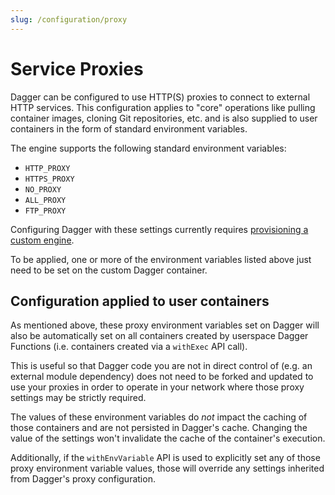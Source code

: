 ```yaml
---
slug: /configuration/proxy
---
```


# Service Proxies

Dagger can be configured to use HTTP(S) proxies to connect to external HTTP services. This configuration applies to "core" operations like pulling container images, cloning Git repositories, etc. and is also supplied to user containers in the form of standard environment variables.

The engine supports the following standard environment variables:
- `HTTP_PROXY`
- `HTTPS_PROXY`
- `NO_PROXY`
- `ALL_PROXY`
- `FTP_PROXY`

Configuring Dagger with these settings currently requires [provisioning a custom engine](./custom-runner.mdx).

To be applied, one or more of the environment variables listed above just need to be set on the custom Dagger container.

## Configuration applied to user containers

As mentioned above, these proxy environment variables set on Dagger will also be automatically set on all containers created by userspace Dagger Functions (i.e. containers created via a `withExec` API call).

This is useful so that Dagger code you are not in direct control of (e.g. an external module dependency) does not need to be forked and updated to use your proxies in order to operate in your network where those proxy settings may be strictly required.

The values of these environment variables do *not* impact the caching of those containers and are not persisted in Dagger's cache. Changing the value of the settings won't invalidate the cache of the container's execution.

Additionally, if the `withEnvVariable` API is used to explicitly set any of those proxy environment variable values, those will override any settings inherited from Dagger's proxy configuration.
